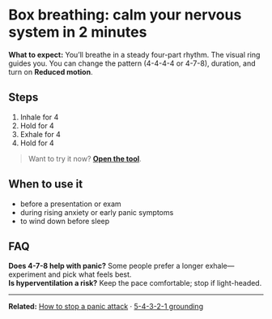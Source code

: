 
# Box breathing: calm your nervous system in 2 minutes

**What to expect:** You’ll breathe in a steady four-part rhythm. The visual ring guides you. You can change the pattern (4-4-4-4 or 4-7-8), duration, and turn on **Reduced motion**.

## Steps
1. Inhale for 4  
2. Hold for 4  
3. Exhale for 4  
4. Hold for 4

> Want to try it now? **[Open the tool](/calm/box-breathing)**.

## When to use it
- before a presentation or exam
- during rising anxiety or early panic symptoms
- to wind down before sleep

## FAQ
**Does 4-7-8 help with panic?** Some people prefer a longer exhale—experiment and pick what feels best.  
**Is hyperventilation a risk?** Keep the pace comfortable; stop if light-headed.

---

**Related:** [How to stop a panic attack](/library/stop-panic-attack) · [5-4-3-2-1 grounding](/library/grounding-54321)
